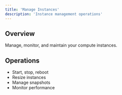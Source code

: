 ```yaml
---
title: 'Manage Instances'
description: 'Instance management operations'
---
```


## Overview

Manage, monitor, and maintain your compute instances.

## Operations

- Start, stop, reboot
- Resize instances
- Manage snapshots
- Monitor performance
